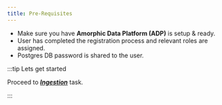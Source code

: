 ```yaml
---
title: Pre-Requisites
---
```


- Make sure you have **Amorphic Data Platform (ADP)** is setup & ready.
- User has completed the registration process and relevant roles are assigned.
- Postgres DB password is shared to the user.


:::tip Lets get started

  Proceed to <u>**_Ingestion_**</u> task.

:::